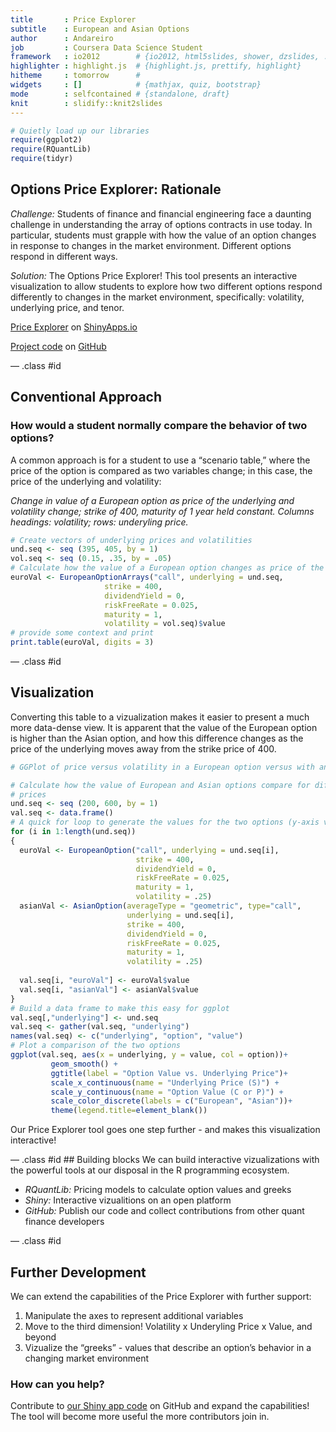 ```yaml
---
title       : Price Explorer
subtitle    : European and Asian Options
author      : Andareiro
job         : Coursera Data Science Student
framework   : io2012        # {io2012, html5slides, shower, dzslides, ...}
highlighter : highlight.js  # {highlight.js, prettify, highlight}
hitheme     : tomorrow      # 
widgets     : []            # {mathjax, quiz, bootstrap}
mode        : selfcontained # {standalone, draft}
knit        : slidify::knit2slides
---
```


```r
# Quietly load up our libraries
require(ggplot2)
require(RQuantLib)
require(tidyr)
```


## Options Price Explorer: Rationale

*Challenge:* Students of finance and financial engineering face a daunting challenge in understanding the array of options contracts in use today. In particular, students must grapple with how the value of an option changes in response to changes in the market environment. Different options respond in different ways.

*Solution:* The Options Price Explorer! This tool presents an interactive visualization to allow students to explore how two different options respond differently to changes in the market environment, specifically: volatility, underlying price, and tenor.

[Price Explorer](https://andareiro.shinyapps.io/app_one) on [ShinyApps.io](http://www.shinyapps.io/)

[Project code]() on [GitHub](https://github.com/)

--- .class #id 

## Conventional Approach

### How would a student normally compare the behavior of two options?

A common approach is for a student to use a "scenario table," where the price of the option is compared as two variables change; in this case, the price of the underlying and volatility:

*Change in value of a European option as price of the underlying and volatility change; strike of 400, maturity of 1 year held constant.*
*Columns headings: volatility; rows: underyling price.*
```r
# Create vectors of underlying prices and volatilities
und.seq <- seq (395, 405, by = 1)
vol.seq <- seq (0.15, .35, by = .05)
# Calculate how the value of a European option changes as price of the underyling and volatility change, holding other inputs constant
euroVal <- EuropeanOptionArrays("call", underlying = und.seq,
                     strike = 400,
                     dividendYield = 0,
                     riskFreeRate = 0.025,
                     maturity = 1,
                     volatility = vol.seq)$value
# provide some context and print
print.table(euroVal, digits = 3)
```

--- .class #id

## Visualization

Converting this table to a vizualization makes it easier to present a much more data-dense view. It is apparent that the value of the European option is higher than the Asian option, and how this difference changes as the price of the underlying moves away from the strike price of 400.

```r
# GGPlot of price versus volatility in a European option versus with an Asian option

# Calculate how the value of European and Asian options compare for different underyling
# prices
und.seq <- seq (200, 600, by = 1)
val.seq <- data.frame()
# A quick for loop to generate the values for the two options (y-axis values)
for (i in 1:length(und.seq))
{
  euroVal <- EuropeanOption("call", underlying = und.seq[i],
                            strike = 400,
                            dividendYield = 0,
                            riskFreeRate = 0.025,
                            maturity = 1,
                            volatility = .25)
  asianVal <- AsianOption(averageType = "geometric", type="call",
                          underlying = und.seq[i],
                          strike = 400,
                          dividendYield = 0,
                          riskFreeRate = 0.025,
                          maturity = 1,
                          volatility = .25)
  
  val.seq[i, "euroVal"] <- euroVal$value
  val.seq[i, "asianVal"] <- asianVal$value
}
# Build a data frame to make this easy for ggplot
val.seq[,"underlying"] <- und.seq
val.seq <- gather(val.seq, "underlying")
names(val.seq) <- c("underlying", "option", "value")
# Plot a comparison of the two options
ggplot(val.seq, aes(x = underlying, y = value, col = option))+
         geom_smooth() +
         ggtitle(label = "Option Value vs. Underlying Price")+
         scale_x_continuous(name = "Underlying Price (S)") +
         scale_y_continuous(name = "Option Value (C or P)") +
         scale_color_discrete(labels = c("European", "Asian"))+
         theme(legend.title=element_blank())

```

Our Price Explorer tool goes one step further - and makes this visualization interactive!

--- .class #id 
## Building blocks
We can build interactive vizualizations with the powerful tools at our disposal in the R programming ecosystem.

* _RQuantLib:_ Pricing models to calculate option values and greeks
* _Shiny:_ Interactive vizualitions on an open platform
* _GitHub:_ Publish our code and collect contributions from other quant finance developers


--- .class #id 

## Further Development
We can extend the capabilities of the Price Explorer with further support:

1. Manipulate the axes to represent additional variables
2. Move to the third dimension! Volatility x Underyling Price x Value, and beyond
3. Vizualize the "greeks" - values that describe an option's behavior in a changing market environment

### How can you help?
Contribute to [our Shiny app code]() on GitHub and expand the capabilities! The tool will become more useful the more contributors join in.
